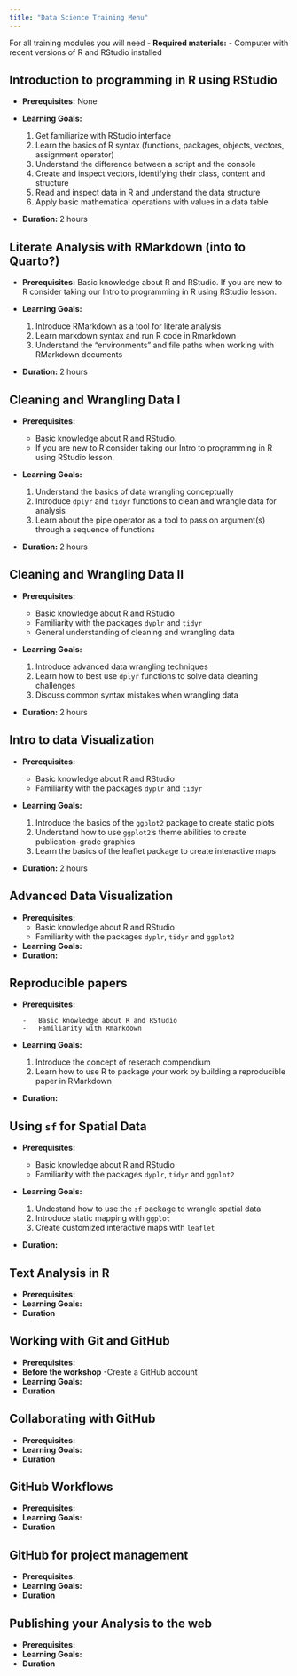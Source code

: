 ```yaml
---
title: "Data Science Training Menu"
---
```


For all training modules you will need - **Required materials:** - Computer with recent versions of R and RStudio installed

## Introduction to programming in R using RStudio

-   **Prerequisites:** None

-   **Learning Goals:**

    1.  Get familiarize with RStudio interface
    2.  Learn the basics of R syntax (functions, packages, objects, vectors, assignment operator)
    3.  Understand the difference between a script and the console
    4.  Create and inspect vectors, identifying their class, content and structure
    5.  Read and inspect data in R and understand the data structure
    6.  Apply basic mathematical operations with values in a data table

-   **Duration:** 2 hours

## Literate Analysis with RMarkdown (into to Quarto?)

-   **Prerequisites:** Basic knowledge about R and RStudio. If you are new to R consider taking our Intro to programming in R using RStudio lesson.

-   **Learning Goals:**

    1.  Introduce RMarkdown as a tool for literate analysis
    2.  Learn markdown syntax and run R code in Rmarkdown
    3.  Understand the "environments" and file paths when working with RMarkdown documents

-   **Duration:** 2 hours

## Cleaning and Wrangling Data I

-   **Prerequisites:** 

    -   Basic knowledge about R and RStudio. 
    -   If you are new to R consider taking our Intro to programming in R using RStudio lesson.

-   **Learning Goals:**

    1.  Understand the basics of data wrangling conceptually
    2.  Introduce `dplyr` and `tidyr` functions to clean and wrangle data for analysis
    3.  Learn about the pipe operator as a tool to pass on argument(s) through a sequence of functions

-   **Duration:** 2 hours

## Cleaning and Wrangling Data II

-   **Prerequisites:**

    -   Basic knowledge about R and RStudio
    -   Familiarity with the packages `dyplr` and `tidyr`
    -   General understanding of cleaning and wrangling data


-   **Learning Goals:**

    1. Introduce advanced data wrangling techniques
    2. Learn how to best use `dplyr` functions to solve data cleaning challenges
    3. Discuss common syntax mistakes when wrangling data

-   **Duration:** 2 hours

## Intro to data Visualization

-   **Prerequisites:**

    -   Basic knowledge about R and RStudio
    -   Familiarity with the packages `dyplr` and `tidyr`

-   **Learning Goals:**

    1. Introduce the basics of the `ggplot2` package to create static plots
    2. Understand how to use `ggplot2`’s theme abilities to create publication-grade graphics
    3. Learn the basics of the leaflet package to create interactive maps


-   **Duration:** 2 hours

## Advanced Data Visualization

-   **Prerequisites:**
    -   Basic knowledge about R and RStudio
    -   Familiarity with the packages `dyplr`, `tidyr` and `ggplot2`

-   **Learning Goals:**
-   **Duration:**



## Reproducible papers

-   **Prerequisites:**

        -   Basic knowledge about R and RStudio
        -   Familiarity with Rmarkdown

-   **Learning Goals:**

    1. Introduce the concept of reserach compendium
    2. Learn how to use R to package your work by building a reproducible paper in RMarkdown

-   **Duration:**

## Using `sf` for Spatial Data

-   **Prerequisites:**

    -   Basic knowledge about R and RStudio
    -   Familiarity with the packages `dyplr`, `tidyr` and `ggplot2`

-   **Learning Goals:**

    1. Undestand how to use the `sf` package to wrangle spatial data
    2. Introduce static mapping with `ggplot`
    3. Create customized interactive maps with `leaflet`


-   **Duration:**

## Text Analysis in R

-   **Prerequisites:**
-   **Learning Goals:**
-   **Duration**

## Working with Git and GitHub

-   **Prerequisites:**
-   **Before the workshop** -Create a GitHub account
-   **Learning Goals:**
-   **Duration**

## Collaborating with GitHub

-   **Prerequisites:**
-   **Learning Goals:**
-   **Duration**

## GitHub Workflows

-   **Prerequisites:**
-   **Learning Goals:**
-   **Duration**

## GitHub for project management

-   **Prerequisites:**
-   **Learning Goals:**
-   **Duration**

## Publishing your Analysis to the web

-   **Prerequisites:**
-   **Learning Goals:**
-   **Duration**
